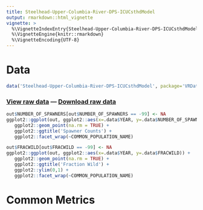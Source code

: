 ```yaml
---
title: Steelhead-Upper-Columbia-River-DPS-ICUCsthdModel
output: rmarkdown::html_vignette
vignette: >
  %\VignetteIndexEntry{Steelhead-Upper-Columbia-River-DPS-ICUCsthdModel}
  %\VignetteEngine{knitr::rmarkdown}
  %\VignetteEncoding{UTF-8}
---
```


# Data

```r
data('Steelhead-Upper-Columbia-River-DPS-ICUCsthdModel', package='VRData')
```

### [View raw data](../data/Steelhead-Upper-Columbia-River-DPS-ICUCsthdModel.html) &#8212; [Download raw data](../data/Steelhead-Upper-Columbia-River-DPS-ICUCsthdModel.csv)

```r
out$NUMBER_OF_SPAWNERS[out$NUMBER_OF_SPAWNERS == -99] <- NA
ggplot2::ggplot(out, ggplot2::aes(x=.data$YEAR, y=.data$NUMBER_OF_SPAWNERS)) +
   ggplot2::geom_point(na.rm = TRUE) +
   ggplot2::ggtitle('Spawner Counts') +
   ggplot2::facet_wrap(~COMMON_POPULATION_NAME)
```

```r
out$FRACWILD[out$FRACWILD == -99] <- NA
ggplot2::ggplot(out, ggplot2::aes(x=.data$YEAR, y=.data$FRACWILD)) +
   ggplot2::geom_point(na.rm = TRUE) +
   ggplot2::ggtitle('Fraction Wild') +
   ggplot2::ylim(0,1) +
   ggplot2::facet_wrap(~COMMON_POPULATION_NAME)
```

# Common Metrics



